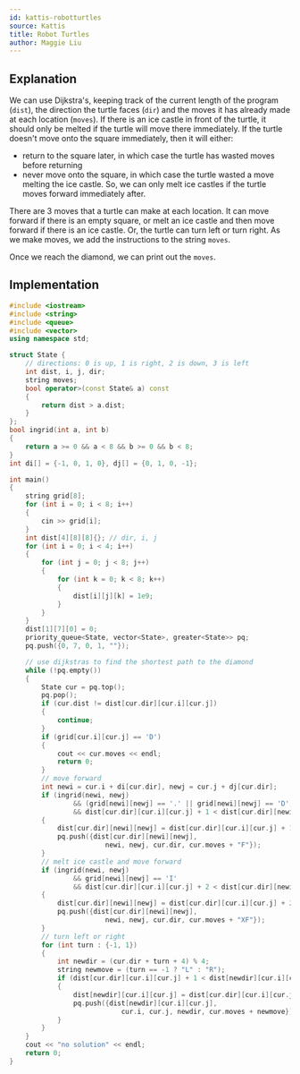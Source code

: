 ```yaml
---
id: kattis-robotturtles
source: Kattis
title: Robot Turtles
author: Maggie Liu
---
```


## Explanation

We can use Dijkstra's, keeping track of the current length of the program
($\texttt{dist}$), the direction the turtle faces ($\texttt{dir}$) and the moves
it has already made at each location ($\texttt{moves}$). If there is an ice
castle in front of the turtle, it should only be melted if the turtle will move
there immediately. If the turtle doesn't move onto the square immediately, then
it will either:

- return to the square later, in which case the turtle has wasted moves before
  returning
- never move onto the square, in which case the turtle wasted a move melting the
  ice castle. 
So, we can only melt ice castles if the turtle moves forward immediately after.

There are 3 moves that a turtle can make at each location. It can move forward
if there is an empty square, or melt an ice castle and then move forward if
there is an ice castle. Or, the turtle can turn left or turn right. As we make
moves, we add the instructions to the string $\texttt{moves}$.

Once we reach the diamond, we can print out the $\texttt{moves}$.

## Implementation

<LanguageSection>

<CPPSection>

```cpp
#include <iostream>
#include <string>
#include <queue>
#include <vector>
using namespace std;

struct State {
	// directions: 0 is up, 1 is right, 2 is down, 3 is left
	int dist, i, j, dir;
	string moves;
	bool operator>(const State& a) const
	{
		return dist > a.dist;
	}
};
bool ingrid(int a, int b)
{
	return a >= 0 && a < 8 && b >= 0 && b < 8;
}
int di[] = {-1, 0, 1, 0}, dj[] = {0, 1, 0, -1};

int main()
{
	string grid[8];
	for (int i = 0; i < 8; i++)
	{
		cin >> grid[i];
	}
	int dist[4][8][8]{}; // dir, i, j
	for (int i = 0; i < 4; i++)
	{
		for (int j = 0; j < 8; j++)
		{
			for (int k = 0; k < 8; k++)
			{
				dist[i][j][k] = 1e9;
			}
		}
	}
	dist[1][7][0] = 0;
	priority_queue<State, vector<State>, greater<State>> pq;
	pq.push({0, 7, 0, 1, ""});

	// use dijkstras to find the shortest path to the diamond
	while (!pq.empty())
	{
		State cur = pq.top();
		pq.pop();
		if (cur.dist != dist[cur.dir][cur.i][cur.j])
		{
			continue;
		}
		if (grid[cur.i][cur.j] == 'D')
		{
			cout << cur.moves << endl;
			return 0;
		}
		// move forward
		int newi = cur.i + di[cur.dir], newj = cur.j + dj[cur.dir];
		if (ingrid(newi, newj)
				&& (grid[newi][newj] == '.' || grid[newi][newj] == 'D')
				&& dist[cur.dir][cur.i][cur.j] + 1 < dist[cur.dir][newi][newj])
		{
			dist[cur.dir][newi][newj] = dist[cur.dir][cur.i][cur.j] + 1;
			pq.push({dist[cur.dir][newi][newj],
						newi, newj, cur.dir, cur.moves + "F"});
		}
		// melt ice castle and move forward
		if (ingrid(newi, newj)
				&& grid[newi][newj] == 'I'
				&& dist[cur.dir][cur.i][cur.j] + 2 < dist[cur.dir][newi][newj])
		{
			dist[cur.dir][newi][newj] = dist[cur.dir][cur.i][cur.j] + 2;
			pq.push({dist[cur.dir][newi][newj],
						newi, newj, cur.dir, cur.moves + "XF"});
		}
		// turn left or right
		for (int turn : {-1, 1})
		{
			int newdir = (cur.dir + turn + 4) % 4;
			string newmove = (turn == -1 ? "L" : "R");
			if (dist[cur.dir][cur.i][cur.j] + 1 < dist[newdir][cur.i][cur.j])
			{
				dist[newdir][cur.i][cur.j] = dist[cur.dir][cur.i][cur.j] + 1;
				pq.push({dist[newdir][cur.i][cur.j],
							cur.i, cur.j, newdir, cur.moves + newmove});
			}
		}
	}
	cout << "no solution" << endl;
	return 0;
}
```

</CPPSection>

</LanguageSection>
